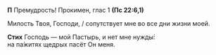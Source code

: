 **П** Премудрость! Прокимен, глас 1 **(Пс 22:6,1)**

Милость Твоя, Господи, / сопутствует мне во все дни жизни моей.

**Стих** Господь — мой Пастырь, и нет мне нужды́:  
на па́житях щедрых пасёт Он меня.
